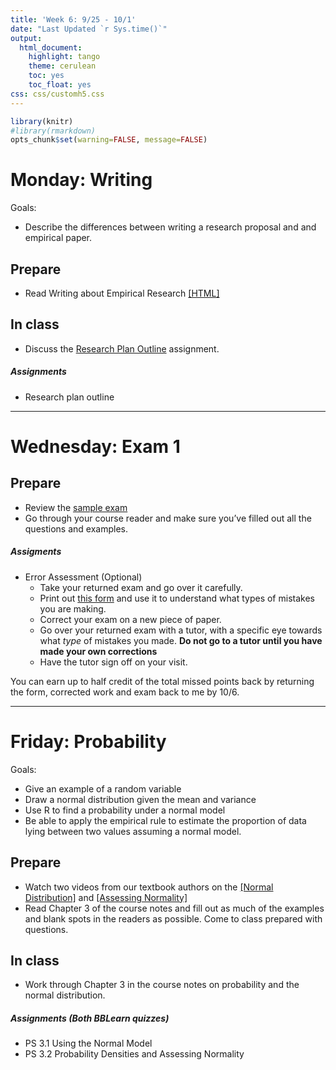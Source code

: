 ```yaml
---
title: 'Week 6: 9/25 - 10/1'
date: "Last Updated `r Sys.time()`"
output:
  html_document:
    highlight: tango
    theme: cerulean
    toc: yes
    toc_float: yes
css: css/customh5.css
---
```


```r
library(knitr)
#library(rmarkdown)
opts_chunk$set(warning=FALSE, message=FALSE) 
```


# Monday: Writing
Goals: 

* Describe the differences between writing a research proposal and and empirical paper. 

## Prepare 
* Read Writing about Empirical Research [[HTML]](http://www.norcalbiostat.com/lec/lec_writing_em.html)

## In class
* Discuss the [Research Plan Outline](hw/research_plan_outline.html) assignment. 


##### Assignments
* Research plan outline 

----


# Wednesday: Exam 1

## Prepare
* Review the [sample exam](docs/Sample_Exam_1.pdf)
* Go through your course reader and make sure you've filled out all the questions and examples. 

##### Assigments
* Error Assessment (Optional)
    - Take your returned exam and go over it carefully. 
    - Print out [this form](docs/error_assessment.pdf) and use it to understand what types of mistakes you are making. 
    - Correct your exam on a new piece of paper. 
    - Go over your returned exam with a tutor, with a specific eye towards what _type_ of mistakes you made. **Do not go to a tutor until you have made your own corrections**
    - Have the tutor sign off on your visit. 

You can earn up to half credit of the total missed points back by returning the form, corrected work and exam back to me by 10/6. 


---- 

# Friday: Probability
Goals: 

* Give an example of a random variable
* Draw a normal distribution given the mean and variance
* Use R to find a probability under a normal model
* Be able to apply the empirical rule to estimate the proportion of data lying between two values assuming a normal model. 


## Prepare
* Watch two videos from our textbook authors on the [[Normal Distribution]](https://www.youtube.com/watch?list=PLkIselvEzpM6V9h55s0l9Kzivih9BUWeW&v=S_p5D-YXLS4) and [[Assessing Normality]](https://www.youtube.com/watch?v=smJBsZ4YQZw&index=2&list=PLkIselvEzpM6V9h55s0l9Kzivih9BUWeW)
* Read Chapter 3 of the course notes and fill out as much of the examples and blank spots in the readers as possible. Come to class prepared with questions. 

## In class
* Work through Chapter 3 in the course notes on probability and the normal distribution. 


##### Assignments (Both BBLearn quizzes)
* PS 3.1 Using the Normal Model
* PS 3.2 Probability Densities and Assessing Normality

